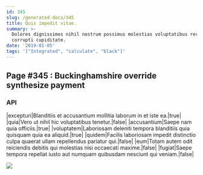 ```yaml
---
id: 345
slug: /generated-docs/345
title: Quis impedit vitae.
summary: >-
  Dolores dignissimos nihil nostrum possimus molestias voluptatibus rerum
  corrupti cupiditate.
date: '2019-01-05'
tags: '["Integrated", "calculate", "black"]'
---
```

## Page #345 : Buckinghamshire override synthesize payment

### API

|excepturi|Blanditiis et accusantium mollitia laborum in et iste ea.|true|
|quia|Vero ut nihil hic voluptatibus tenetur.|false|
|accusantium|Saepe nam quia officiis.|true|
|voluptatem|Laboriosam deleniti tempora blanditiis quia quisquam quia ea aliquid.|true|
|quidem|Facilis laboriosam impedit distinctio culpa quaerat ullam repellendus pariatur qui.|false|
|eum|Totam autem odit reiciendis debitis qui molestias nisi occaecati maxime.|false|
|fugiat|Saepe tempora repellat iusto aut numquam quibusdam nesciunt qui veniam.|false|


![](/assets/cats-0.jpg)


